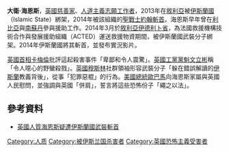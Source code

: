 '''大衛·海恩斯'''{{BD|1970年|5月9日|2014年|9月13日|catIdx=Haines}}，[[英國|英國]][[慈善家|慈善家]]、[[人道主義|人道主義]][[志願工作者|志願工作者]]，2013年在[[敘利亞|敘利亞]]被[[伊斯蘭國|伊斯蘭國]]（Islamic State）綁架，2014年被該組織的[[聖戰士約翰|聖戰士約翰]][[斬首|斬首]]。海恩斯早年曾在[[利比亞|利比亞]]與[[南蘇丹|南蘇丹]]參與援助工作。2014年3月於[[敘利亞|敘利亞]][[伊德利卜省|伊德利卜省]]，為法國救援機構技術合作與發展援助組織（ACTED）運送救援物資期間，被伊斯蘭國武裝分子綁架。2014年伊斯蘭國將其斬首，並發布實況影片。

[[英國首相|英國首相]][[卡梅倫|卡梅倫]]批評這起殺害事件「卑鄙和令人震驚」。[[英國工黨|英國工黨]][[黨魁|黨魁]][[文立彬|文立彬]]稱「令人噁心的野蠻殺戮」。[[英國|英國]][[穆斯林|穆斯林]]社群領袖形容武裝分子「躲在錯誤解讀的[[伊斯蘭|伊斯蘭]]教義背後」，從事「犯罪惡棍」的行為。[[美國總統|美國總統]][[歐巴馬|歐巴馬]]向海恩斯家屬與英國人民慰問，並強調與英國「併肩」，誓言將這些恐怖份子「繩之以法」。

==參考資料==
*[http://www.bbc.com/zhongwen/trad/uk/2014/09/140914_is_uk_david_haines 英國人質海恩斯疑遭伊斯蘭國武裝斬首] {{Wayback|url=http://www.bbc.com/zhongwen/trad/uk/2014/09/140914_is_uk_david_haines |date=20210624092444 }}

{{DEFAULTSORT:Haines, David}}
[[Category:人质|Category:人质]]
[[Category:被伊斯兰国杀害者|Category:被伊斯兰国杀害者]]
[[Category:英國恐怖主義受害者|Category:英國恐怖主義受害者]]
